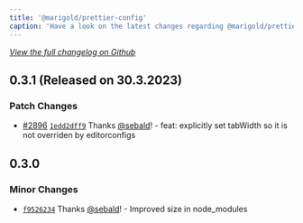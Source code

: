 ```yaml
---
title: '@marigold/prettier-config'
caption: 'Have a look on the latest changes regarding @marigold/prettier-config'
---
```


_[View the full changelog on Github](https://github.com/marigold-ui/marigold/blob/main/config/prettier/CHANGELOG.md)_

## 0.3.1 (Released on 30.3.2023)

### Patch Changes

- [#2896](https://github.com/marigold-ui/marigold/pull/2896) [`1edd2dff9`](https://github.com/marigold-ui/marigold/commit/1edd2dff93ab8424b422cb1d198292c13fa1affb) Thanks [@sebald](https://github.com/sebald)! - feat: explicitly set tabWidth so it is not overriden by editorconfigs

## 0.3.0

### Minor Changes

- [`f9526234`](https://github.com/marigold-ui/marigold/commit/f9526234257a149b12c14191a524691470da3942) Thanks [@sebald](https://github.com/sebald)! - Improved size in node_modules
